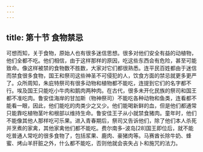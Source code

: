 ```yaml
---
---
---
```

title: 第十节 食物禁忌
---




可想而知，关于食物，原始人也有很多迷信思想。很多对他们安全有益的动植物，他们全都不吃。他们相信，由于这样那样的原因，吃这些东西会有危险，甚至可能致命。像这样被禁的食物数不胜数，大家对它们都很熟悉。连平民百姓都由于迷信而禁食很多食物，国王和祭司这些神圣不可侵犯的人，饮食方面的禁忌就更多更严了。众所周知，朱庇特祭司有很多动物和植物都不能吃，连提到它们的名字都不行。埃及国王只能吃小牛肉和鹅肉两种肉。在古代，很多未开化民族的祭司和国王都不准吃肉。鲁安佳海岸的甘加斯（物神祭司）不能吃各种动物和鱼类，连看都不能看一眼，因此，他们能吃的肉类少之又少。他们能喝新鲜的血，但是他们都通常只能靠吃植物茎叶和根部以维持生命。鲁安佳王子从小就禁食猪肉。童年时，他们不能像其他人那样吃可乐果。进入青春期后，祭司又告诉他们，除了他们本人杀死并烹煮的家禽，其他家禽他们都不能吃。费尔南多-波岛[28]国王即位后，就不能吃普通人常吃的很多食物了，包括浆果、鹿肉、豪猪肉等。马赛酋长除牛奶、蜂蜜、烤山羊肝脏之外，什么都不能吃，否则他就会丧失占卜和施咒的法力。